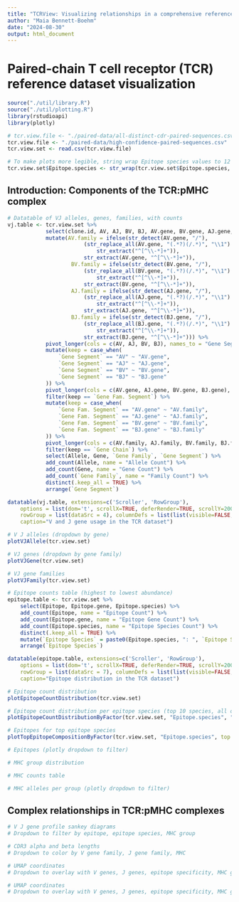 ```yaml
---
title: "TCRView: Visualizing relationships in a comprehensive reference dataset of paired-chain T cell receptor sequences and epitope specificities"
author: "Maia Bennett-Boehm"
date: "2024-08-30"
output: html_document
---
```


# Paired-chain T cell receptor (TCR) reference dataset visualization

```r
source("./util/library.R")
source("./util/plotting.R")
library(rstudioapi)
library(plotly)
```

```r

# tcr.view.file <- "./paired-data/all-distinct-cdr-paired-sequences.csv"
tcr.view.file <- "./paired-data/high-confidence-paired-sequences.csv"
tcr.view.set <- read.csv(tcr.view.file)

# To make plots more legible, string wrap Epitope species values to 12 characters
tcr.view.set$Epitope.species <- str_wrap(tcr.view.set$Epitope.species, 12)

```

## Introduction: Components of the TCR:pMHC complex

```r

# Datatable of VJ alleles, genes, families, with counts
vj.table <- tcr.view.set %>%
            select(clone.id, AV, AJ, BV, BJ, AV.gene, BV.gene, AJ.gene, BJ.gene, Epitope, MHC) %>%
            mutate(AV.family = ifelse(str_detect(AV.gene, "/"),
                        (str_replace_all(AV.gene, "(.*?)(/.*)", "\\1") %>%
                            str_extract("^[^\\-*]+")),
                        str_extract(AV.gene, "^[^\\-*]+")),
                    BV.family = ifelse(str_detect(BV.gene, "/"),
                        (str_replace_all(BV.gene, "(.*?)(/.*)", "\\1") %>%
                            str_extract("^[^\\-*]+")),   
                        str_extract(BV.gene, "^[^\\-*]+")),
                    AJ.family = ifelse(str_detect(AJ.gene, "/"),
                        (str_replace_all(AJ.gene, "(.*?)(/.*)", "\\1") %>%
                            str_extract("^[^\\-*]+")),
                        str_extract(AJ.gene, "^[^\\-*]+")),
                    BJ.family = ifelse(str_detect(BJ.gene, "/"),
                        (str_replace_all(BJ.gene, "(.*?)(/.*)", "\\1") %>%
                            str_extract("^[^\\-*]+")),
                        str_extract(BJ.gene, "^[^\\-*]+"))) %>%
            pivot_longer(cols = c(AV, AJ, BV, BJ), names_to = "Gene Segment", values_to = "Allele") %>%
            mutate(keep = case_when(
                `Gene Segment` == "AV" ~ "AV.gene",
                `Gene Segment` == "AJ" ~ "AJ.gene",
                `Gene Segment` == "BV" ~ "BV.gene",
                `Gene Segment` == "BJ" ~ "BJ.gene"
            )) %>%
            pivot_longer(cols = c(AV.gene, AJ.gene, BV.gene, BJ.gene), names_to = "Gene Fam. Segment", values_to = "Gene") %>%
            filter(keep == `Gene Fam. Segment`) %>%
            mutate(keep = case_when(
                `Gene Fam. Segment` == "AV.gene" ~ "AV.family",
                `Gene Fam. Segment` == "AJ.gene" ~ "AJ.family",
                `Gene Fam. Segment` == "BV.gene" ~ "BV.family",
                `Gene Fam. Segment` == "BJ.gene" ~ "BJ.family"
            )) %>%
            pivot_longer(cols = c(AV.family, AJ.family, BV.family, BJ.family), names_to = "Gene Chain", values_to = "Gene Family") %>%
            filter(keep == `Gene Chain`) %>%
            select(Allele, Gene, `Gene Family`, `Gene Segment`) %>%
            add_count(Allele, name = "Allele Count") %>%
            add_count(Gene, name = "Gene Count") %>%
            add_count(`Gene Family`, name = "Family Count") %>%
            distinct(.keep_all = TRUE) %>%
            arrange(`Gene Segment`)

datatable(vj.table, extensions=c('Scroller', 'RowGroup'), 
    options = list(dom='t', scrollX=TRUE, deferRender=TRUE, scrollY=200, scroller=TRUE, 
    rowGroup = list(dataSrc = 4), columnDefs = list(list(visible=FALSE, targets=c(4)))),
    caption="V and J gene usage in the TCR dataset")

# V J alleles (dropdown by gene)
plotVJAllele(tcr.view.set) 

# VJ genes (dropdown by gene family)
plotVJGene(tcr.view.set)

# VJ gene families
plotVJFamily(tcr.view.set)

```



```r

# Epitope counts table (highest to lowest abundance)
epitope.table <- tcr.view.set %>%
    select(Epitope, Epitope.gene, Epitope.species) %>%
    add_count(Epitope, name = "Epitope Count") %>%
    add_count(Epitope.gene, name = "Epitope Gene Count") %>%
    add_count(Epitope.species, name = "Epitope Species Count") %>%
    distinct(.keep_all = TRUE) %>%
    mutate(`Epitope Species` = paste0(Epitope.species, ": ", `Epitope Species Count`, " receptors")) %>%
    arrange(`Epitope Species`)

datatable(epitope.table, extensions=c('Scroller', 'RowGroup'),
    options = list(dom='t', scrollX=TRUE, deferRender=TRUE, scrollY=200, scroller=TRUE, 
    rowGroup = list(dataSrc = 7), columnDefs = list(list(visible=FALSE, targets=c(7)))),
    caption="Epitope distribution in the TCR dataset")

# Epitope count distribution
plotEpitopeCountDistribution(tcr.view.set)

# Epitope count distribution per epitope species (top 10 species, all other as "Other")
plotEpitopeCountDistributionByFactor(tcr.view.set, "Epitope.species", "Epitope Species", top = 10)

# Epitopes for top epitope species 
plotTopEpitopeCompositionByFactor(tcr.view.set, "Epitope.species", top = 10)

# Epitopes (plotly dropdown to filter)

```


```r

# MHC group distribution

# MHC counts table

# MHC alleles per group (plotly dropdown to filter)


```


## Complex relationships in TCR:pMHC complexes

```r

# V J gene profile sankey diagrams
# Dropdown to filter by epitope, epitope species, MHC group

```


```r

# CDR3 alpha and beta lengths
# Dropdown to color by V gene family, J gene family, MHC


```


```r

# UMAP coordinates 
# Dropdown to overlay with V genes, J genes, epitope specificity, MHC group


```


```r

# UMAP coordinates 
# Dropdown to overlay with V genes, J genes, epitope specificity, MHC group


```
